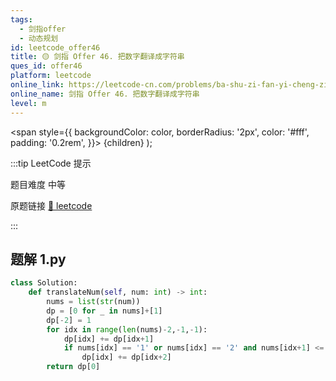 ```yaml
---
tags:
  - 剑指offer
  - 动态规划
id: leetcode_offer46
title: 🟡 剑指 Offer 46. 把数字翻译成字符串
ques_id: offer46
platform: leetcode
online_link: https://leetcode-cn.com/problems/ba-shu-zi-fan-yi-cheng-zi-fu-chuan-lcof/
online_name: 剑指 Offer 46. 把数字翻译成字符串
level: m
---
```


  <span
    style={{
      backgroundColor: color,
      borderRadius: '2px',
      color: '#fff',
      padding: '0.2rem',
    }}>
    {children}
  </span>
);

:::tip LeetCode 提示

题目难度 <Highlight color="#ffc01e">中等</Highlight>

原题链接 [🔗 leetcode](https://leetcode-cn.com/problems/ba-shu-zi-fan-yi-cheng-zi-fu-chuan-lcof/)

:::



## 题解 1.py

```py
class Solution:
    def translateNum(self, num: int) -> int:
        nums = list(str(num))
        dp = [0 for _ in nums]+[1]
        dp[-2] = 1
        for idx in range(len(nums)-2,-1,-1):
            dp[idx] += dp[idx+1]
            if nums[idx] == '1' or nums[idx] == '2' and nums[idx+1] <= '5':
                dp[idx] += dp[idx+2]
        return dp[0]
```


